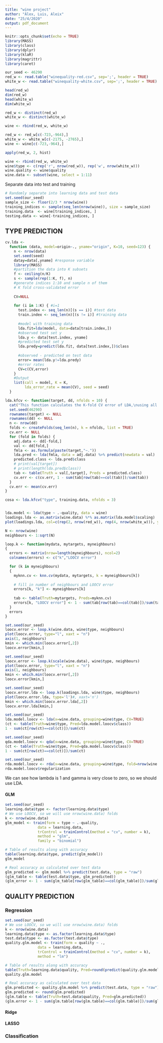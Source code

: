 ```yaml
---
title: "wine project"
author: "Àlex, Luis, Aleix"
date: "25/4/2020"
output: pdf_document
---
```


```r
knitr::opts_chunk$set(echo = TRUE)
library(MASS)
library(class)
library(dplyr)
library(klaR)
library(magrittr)
library(caret)
```



```r
our_seed <- 46290
red_w <- read.table("winequality-red.csv", sep=';', header = TRUE)
white_w <- read.table("winequality-white.csv", sep=';', header = TRUE)
```


```r
head(red_w)
dim(red_w)
head(white_w)
dim(white_w)
```

```r
red_w <- distinct(red_w)
white_w <- distinct(white_w)

wine <- rbind(red_w, white_w)

red_w <- red_w[c(-723,-964),]
white_w <- white_w[c(-2175, -2765),]
wine <- wine[c(-723,-964),]
```

```r
apply(red_w, 2, hist)
```

```r
wine <- rbind(red_w, white_w)
wine$type <- c(rep('r', nrow(red_w)), rep('w', nrow(white_w)))
wine.quality <- wine$quality
wine.data <- subset(wine, select = 1:11)
```


Separate data into test and training
```r
# Randomly separate into learning data and test data
set.seed(our_seed)
sample_size <- floor(2/3 * nrow(wine))
training_indices <- sample(seq_len(nrow(wine)), size = sample_size)
training.data  <- wine[training_indices, ]
testing.data <- wine[-training_indices, ]
```

## TYPE PREDICTION
```r

cv.lda <-
  function (data, model=origin~., yname="origin", K=10, seed=123) {
    n <- nrow(data)
    set.seed(seed)
    datay=data[,yname] #response variable
    library(MASS)
    #partition the data into K subsets
    f <- ceiling(n/K)
    s <- sample(rep(1:K, f), n)  
    #generate indices 1:10 and sample n of them  
    # K fold cross-validated error
    
    CV=NULL
    
    for (i in 1:K) { #i=1
      test.index <- seq_len(n)[(s == i)] #test data
      train.index <- seq_len(n)[(s != i)] #training data
      
      #model with training data
      lda.fit=lda(model, data=data[train.index,])
      #observed test set y
      lda.y <- data[test.index, yname]
      #predicted test set y
      lda.predy=predict(lda.fit, data[test.index,])$class
      
      #observed - predicted on test data
      error= mean(lda.y!=lda.predy)
      #error rates 
      CV=c(CV,error)
    }
    #Output
    list(call = model, K = K, 
         lda_error_rate = mean(CV), seed = seed)  
  }

lda.kfcv <- function(target, dd, nfolds = 10) {
  cat("This function calculates the K-fold CV error of LDA,\nusing all present variables except for the target.\n")
  set.seed(46290)
  rownames(target) <- NULL
  rownames(dd) <- NULL
  n <- nrow(dd)
  folds <- createFolds(seq_len(n), k = nfolds, list = TRUE)
  cv.err <- NULL
  for (fold in folds) {
    adj.data <- dd[-fold,]
    val <- dd[fold,]
    fmla <- as.formula(paste(target,"~."))
    lda.pred <- lda(fmla, data = adj.data) %>% predict(newdata = val)
    predicted.class <- lda.pred$class
    # print(val[target])
    # print(length(lda.pred$class))
    tab <- table(Truth = val[,target], Preds = predicted.class)
    cv.err <- c(cv.err, 1 - sum(tab[row(tab)==col(tab)])/sum(tab))
  }
  cv.err <- mean(cv.err)
}

cosa <- lda.kfcv("type", training.data, nfolds = 3)


lda.model <- lda(type ~ .-quality, data = wine)
loadings.lda <- as.matrix(wine.data) %*% as.matrix(lda.model$scaling)
plot(loadings.lda, col=c(rep(2, nrow(red_w)), rep(4, nrow(white_w))), ylab = "Projected coordinates", main = "LDA projection")
```


```r
N <- nrow(wine)
neighbours <- 1:sqrt(N)

loop.k <- function(mydata, mytargets, myneighbours)
{
  errors <- matrix(nrow=length(myneighbours), ncol=2)
  colnames(errors) <- c("k","LOOCV error")

  for (k in myneighbours)
  {
    myknn.cv <- knn.cv(mydata, mytargets, k = myneighbours[k])
  
    # fill in number of neighbours and LOOCV error
    errors[k, "k"] <- myneighbours[k]
  
    tab <- table(Truth=mytargets, Preds=myknn.cv)
    errors[k, "LOOCV error"] <- 1 - sum(tab[row(tab)==col(tab)])/sum(tab)
  }
  errors
}
```

```r
set.seed(our_seed)
loocv.error <- loop.k(wine.data, wine$type, neighbours)
plot(loocv.error, type="l", xaxt = "n")
axis(1, neighbours)
kmin <- which.min(loocv.error[,2])
loocv.error[kmin,]
```


```r
set.seed(our_seed)
loocv.error <- loop.k(scale(wine.data), wine$type, neighbours)
plot(loocv.error, type="l", xaxt = "n")
axis(1, neighbours)
kmin <- which.min(loocv.error[,2])
loocv.error[kmin,]
```

```r
set.seed(our_seed)
loocv.error.lda <- loop.k(loadings.lda, wine$type, neighbours)
plot(loocv.error.lda, type='l')#, xaxt='n')
kmin <- which.min(loocv.error.lda[,2])
loocv.error.lda[kmin,]
```


```r
set.seed(our_seed)
lda.model.loocv <- lda(x=wine.data, grouping=wine$type, CV=TRUE)
(ct <- table(Truth=wine$type, Pred=lda.model.loocv$class))
1 - sum(ct[row(ct)==col(ct)])/sum(ct)
```

```r
set.seed(our_seed)
qda.model.loocv <- qda(x=wine.data, grouping=wine$type, CV=TRUE)
(ct <- table(Truth=wine$type, Pred=qda.model.loocv$class))
1 - sum(ct[row(ct)==col(ct)])/sum(ct)
```


```r
set.seed(our_seed)
rda.model.loocv <- rda(x=wine.data, grouping=wine$type, fold=nrow(wine.data))
rda.model.loocv$regularization
```
We can see how lambda is 1 and gamma is very close to zero, so we should use LDA.


#### GLM
```r
set.seed(our_seed)
learning.data$type <- factor(learning.data$type)
# We use LOOCV, so we will use nrow(wine.data) folds
k <- nrow(wine.data)
glm_model <- train(form = type ~ .-quality,
               data = learning.data,
               trControl = trainControl(method = "cv", number = k),
               method = "glm",
               family = "binomial")

# Table of results along with accuracy
table(learning.data$type, predict(glm_model))
glm_model

# Real accuracy as calculated over test data
glm_predicted <- glm_model %>% predict(test.data, type = "raw")
(glm_table <- table(test.data$type, glm_predicted))
(glm_error <- 1 - sum(glm_table[row(glm_table)==col(glm_table)])/sum(glm_table))
```

## QUALITY PREDICTION

### Regression
```r
set.seed(our_seed)
# We use LOOCV, so we will use nrow(wine.data) folds
k <- nrow(wine.data)
learning.data$type <- as.factor(learning.data$type)
test.data$type <- as.factor(test.data$type)
quality.glm.model <- train(form = quality ~ .,
               data = learning.data,
               trControl = trainControl(method = "cv", number = k),
               method = "lm")

# Table of results along with accuracy
table(Truth=learning.data$quality, Pred=round(predict(quality.glm.model)))
quality.glm.model

# Real accuracy as calculated over test data
glm.predicted <- quality.glm.model %>% predict(test.data, type = "raw")
glm.predicted <- round(glm.predicted)
(glm.table <- table(Truth=test.data$quality, Pred=glm.predicted))
(glm.error <- 1 - sum(glm.table[row(glm.table)==col(glm.table)])/sum(glm.table))
```
#### Ridge
#### LASSO

### Classification

